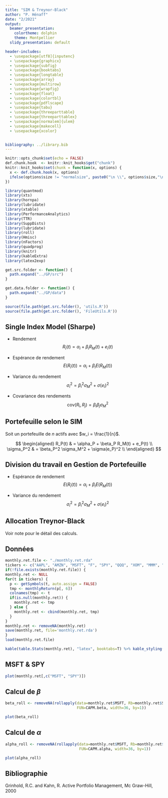 ```yaml
---
title: "SIM & Treynor-Black"
author: "P. Hénaff"
date: "2/2021"
output:
  beamer_presentation:
    colortheme: dolphin
    theme: Montpellier
  slidy_presentation: default

header-includes:
  - \usepackage[utf8]{inputenc}
  - \usepackage{graphicx}
  - \usepackage{subfig}
  - \usepackage{booktabs}
  - \usepackage{longtable}
  - \usepackage{array}
  - \usepackage{multirow}
  - \usepackage{wrapfig}
  - \usepackage{float}
  - \usepackage{colortbl}
  - \usepackage{pdflscape}
  - \usepackage{tabu}
  - \usepackage{threeparttable}
  - \usepackage{threeparttablex}
  - \usepackage[normalem]{ulem}
  - \usepackage{makecell}
  - \usepackage{xcolor}

  
bibliography: ../library.bib
---
```


```r
knitr::opts_chunk$set(echo = FALSE)
def.chunk.hook  <- knitr::knit_hooks$get("chunk")
knitr::knit_hooks$set(chunk = function(x, options) {
  x <- def.chunk.hook(x, options)
  ifelse(options$size != "normalsize", paste0("\n \\", options$size,"\n\n", x, "\n\n \\normalsize"), x)
})
```

```r
library(quantmod)
library(xts)
library(hornpa)
library(lubridate)
library(xtable)
library(PerformanceAnalytics)
library(TTR)
library(SuppDists)
library(lubridate)
library(roll)
library(Hmisc)
library(nFactors)
library(quadprog)
library(knitr)
library(kableExtra)
library(latex2exp)

get.src.folder <- function() {
  path.expand("../GP/src")
}

get.data.folder <- function() {
  path.expand("../GP/data")
}

source(file.path(get.src.folder(), 'utils.R'))
source(file.path(get.src.folder(), 'FileUtils.R'))
```

## Single Index Model (Sharpe)

* Rendement
  $$
  R_i(t) = \alpha_i + \beta_i R_M(t) + e_i(t)
  $$
  
* Espérance de rendement
  $$
  E(R_i(t)) = \alpha_i + \beta_i E(R_M(t))
  $$
  
* Variance du rendement
  $$
  \sigma_i^2 = \beta_i^2 \sigma_M^2 + \sigma(e_i)^2
  $$
  
* Covariance des rendements
  $$
  \mbox{cov}(R_i, R_j) = \beta_i \beta_j \sigma_M^2
  $$

## Portefeuille selon le SIM

Soit un portefeuille de $n$ actifs avec $w_i = \frac{1}{n}$.

$$
\begin{aligned}
R_P(t) & = \alpha_P + \beta_P R_M(t) + e_P(t) \\
\sigma_P^2 & = \beta_P^2 \sigma_M^2 + \sigma(e_P)^2 \\
\end{aligned}
$$

## Division du travail en Gestion de Portefeuille

* Espérance de rendement
  $$
  E(R_i(t)) = \alpha_i + \beta_i E(R_M(t))
  $$
  
* Variance du rendement
  $$
  \sigma_i^2 = \beta_i^2 \sigma_M^2 + \sigma(e_i)^2
  $$

## Allocation Treynor-Black

Voir note pour le détail des calculs.

## Données

```r
monthly.ret.file <- "./monthly.ret.rda"
tickers <- c("AAPL", "AMZN", "MSFT", "F", "SPY", "QQQ", "XOM", "MMM", "HD", "PG", "KO")
if(!file.exists(monthly.ret.file)) {
monthly.ret <- NULL
for(t in tickers) {
  p <- getSymbols(t, auto.assign = FALSE)
  tmp <- monthlyReturn(p[, 6])
  colnames(tmp) <- t
  if(is.null(monthly.ret)) {
    monthly.ret <- tmp
  } else {
    monthly.ret <- cbind(monthly.ret, tmp)
  }
}
monthly.ret <- removeNA(monthly.ret)
save(monthly.ret, file='monthly.ret.rda')
}
load(monthly.ret.file)
```

```r
kable(table.Stats(monthly.ret), "latex", booktabs=T) %>% kable_styling(latex_options="scale_down")
```

## MSFT & SPY

```r
plot(monthly.ret[,c("MSFT", "SPY")])
```

## Calcul de $\beta$

```r
beta_roll <- removeNA(rollapply(data=monthly.ret$MSFT, Rb=monthly.ret$SPY,
                                FUN=CAPM.beta, width=36, by=1))
```

```r
plot(beta_roll)
```

## Calcul de $\alpha$

```r
alpha_roll <- removeNA(rollapply(data=monthly.ret$MSFT, Rb=monthly.ret$SPY, 
                                 FUN=CAPM.alpha, width=36, by=1))
```
```r
plot(alpha_roll)
```


## Bibliographie

Grinhold, R.C. and Kahn, R. Active Portfolio Management, Mc Graw-Hill, 2000

